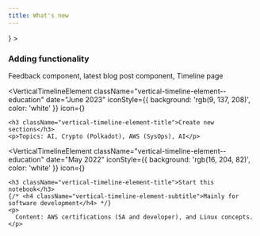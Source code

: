 ```yaml
---
title: What's new
---
```



<VerticalTimeline lineColor="#999">
  <VerticalTimelineElement
    className="vertical-timeline-element--education"
    date="Oct 2023"
    iconStyle={{ background: 'rgb(9, 137, 208)', color: 'white' }}
    icon={<FontAwesomeIcon
                icon={faTools}
                className="margin-right--md"
              />}
  >
    <h3 className="vertical-timeline-element-title">Adding functionality</h3>
    <p>
      Feedback component, latest blog post component, Timeline page
    </p>
  </VerticalTimelineElement>

  <VerticalTimelineElement
    className="vertical-timeline-element--education"
    date="June 2023"
    iconStyle={{ background: 'rgb(9, 137, 208)', color: 'white' }}
    icon={<FontAwesomeIcon
                icon={faBook}
                className="margin-right--md"
              />}
  >
    <h3 className="vertical-timeline-element-title">Create new sections</h3>
    <p>Topics: AI, Crypto (Polkadot), AWS (SysOps), AI</p>
  </VerticalTimelineElement>

  <VerticalTimelineElement
    className="vertical-timeline-element--education"
    date="May 2022"
    iconStyle={{ background: 'rgb(16, 204, 82)', color: 'white' }}
    icon={<FontAwesomeIcon
                icon={faBook}
                className="margin-right--md"
              />}
  >
    <h3 className="vertical-timeline-element-title">Start this notebook</h3>
    {/* <h4 className="vertical-timeline-element-subtitle">Mainly for software development</h4> */}
    <p>
      Content: AWS certifications (SA and developer), and Linux concepts.
    </p>
  </VerticalTimelineElement>
</VerticalTimeline>